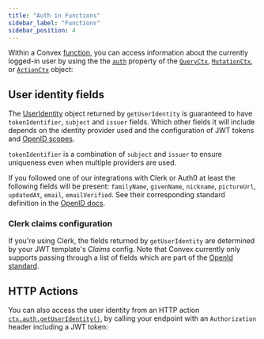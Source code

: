 ```yaml
---
title: "Auth in Functions"
sidebar_label: "Functions"
sidebar_position: 4
---
```



Within a Convex [function](/docs/functions.mdx), you can access information
about the currently logged-in user by using the the
[`auth`](/api/interfaces/server.Auth) property of the
[`QueryCtx`](/api/interfaces/server.GenericQueryCtx),
[`MutationCtx`](/api/interfaces/server.GenericMutationCtx), or
[`ActionCtx`](/api/modules/server#actionctx) object:

<TSAndJSSnippet
  sourceTS={Example}
  sourceJS={Example}
  title="convex/myFunctions.ts"
/>

## User identity fields

The [UserIdentity](/api/interfaces/server.UserIdentity) object returned by
`getUserIdentity` is guaranteed to have `tokenIdentifier`, `subject` and
`issuer` fields. Which other fields it will include depends on the identity
provider used and the configuration of JWT tokens and
[OpenID scopes](https://openid.net/specs/openid-connect-core-1_0.html#StandardClaims).

`tokenIdentifier` is a combination of `subject` and `issuer` to ensure
uniqueness even when multiple providers are used.

If you followed one of our integrations with Clerk or Auth0 at least the
following fields will be present: `familyName`, `givenName`, `nickname`,
`pictureUrl`, `updatedAt`, `email`, `emailVerified`. See their corresponding
standard definition in the
[OpenID docs](https://openid.net/specs/openid-connect-core-1_0.html#StandardClaims).

<TSAndJSSnippet
  sourceTS={FieldsTS}
  sourceJS={FieldsJS}
  title="convex/myFunctions.ts"
/>

### Clerk claims configuration

If you're using Clerk, the fields returned by `getUserIdentity` are determined
by your JWT template's _Claims_ config. Note that Convex currently only supports
passing through a list of fields which are part of the
[OpenId standard](https://openid.net/specs/openid-connect-core-1_0.html#StandardClaims).

## HTTP Actions

You can also access the user identity from an HTTP action
[`ctx.auth.getUserIdentity()`](/api/interfaces/server.Auth#getuseridentity), by
calling your endpoint with an `Authorization` header including a JWT token:

<TSAndJSSnippet sourceTS={Fetch} sourceJS={Fetch} title="myPage.ts" />

<StackPosts query="authentication functions" />
